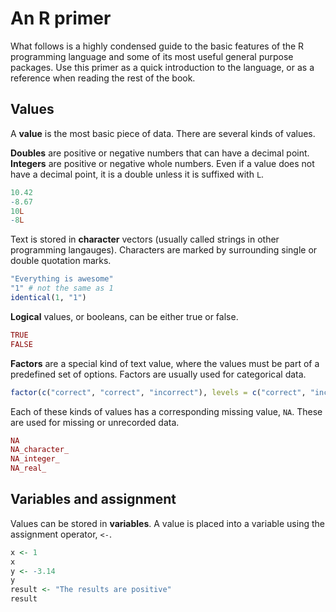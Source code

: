 # An R primer {#primer}

What follows is a highly condensed guide to the basic features of the R programming language and some of its most useful general purpose packages. Use this primer as a quick introduction to the language, or as a reference when reading the rest of the book. 

## Values

A **value** is the most basic piece of data. There are several kinds of values.

**Doubles** are positive or negative numbers that can have a decimal point. **Integers** are positive or negative whole numbers. Even if a value does not have a decimal point, it is a double unless it is suffixed with `L`. 

```r
10.42
-8.67
10L
-8L
```

Text is stored in **character** vectors (usually called strings in other programming langauges). Characters are marked by surrounding single or double quotation marks.

```r
"Everything is awesome"
"1" # not the same as 1
identical(1, "1")
```

**Logical** values, or booleans, can be either true or false.

```r
TRUE
FALSE
```

**Factors** are a special kind of text value, where the values must be part of a predefined set of options. Factors are usually used for categorical data. 

```r
factor(c("correct", "correct", "incorrect"), levels = c("correct", "incorrect"))
```

Each of these kinds of values has a corresponding missing value, `NA`. These are used for missing or unrecorded data.

```r
NA
NA_character_
NA_integer_
NA_real_
```

## Variables and assignment

Values can be stored in **variables**. A value is placed into a variable using the assignment operator, `<-`.

```r
x <- 1
x
y <- -3.14
y
result <- "The results are positive"
result
```

